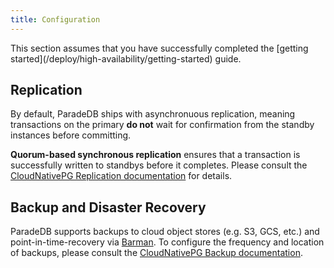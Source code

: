 ```yaml
---
title: Configuration
---
```


<Note>
  This section assumes that you have successfully completed the [getting
  started](/deploy/high-availability/getting-started) guide.
</Note>

## Replication

By default, ParadeDB ships with asynchronuous replication, meaning transactions on the primary **do not** wait for confirmation from
the standby instances before committing.

**Quorum-based synchronous replication** ensures that a transaction is successfully written to standbys before it completes.
Please consult the [CloudNativePG Replication documentation](https://cloudnative-pg.io/documentation/1.18/replication/#synchronous-replication) for details.

## Backup and Disaster Recovery

ParadeDB supports backups to cloud object stores (e.g. S3, GCS, etc.) and point-in-time-recovery
via [Barman](https://pgbarman.org/). To configure the frequency and location of backups, please consult the [CloudNativePG Backup documentation](https://cloudnative-pg.io/documentation/1.18/backup_recovery/).
